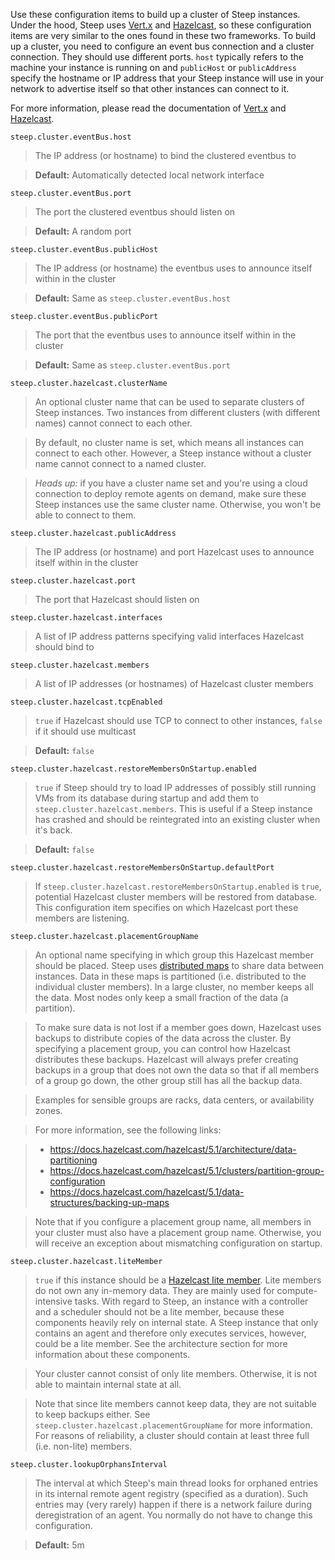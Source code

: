 
Use these configuration items to build up a cluster of Steep instances. Under
the hood, Steep uses [Vert.x](https://vertx.io/) and [Hazelcast](https://hazelcast.com/),
so these configuration items are very similar to the ones found in these two
frameworks. To build up a cluster, you need to configure an event bus connection
and a cluster connection. They should use different ports. `host` typically
refers to the machine your instance is running on and `publicHost` or
`publicAddress` specify the hostname or IP address that your Steep instance will
use in your network to advertise itself so that other instances can connect to
it.

For more information, please read the documentation of [Vert.x](https://vertx.io/)
and [Hazelcast](https://hazelcast.com/).

`steep.cluster.eventBus.host`

> The IP address (or hostname) to bind the clustered eventbus to

> **Default:** Automatically detected local network interface

`steep.cluster.eventBus.port`

> The port the clustered eventbus should listen on

> **Default:** A random port

`steep.cluster.eventBus.publicHost`

> The IP address (or hostname) the eventbus uses to announce itself within in the cluster

> **Default:** Same as `steep.cluster.eventBus.host`

`steep.cluster.eventBus.publicPort`

> The port that the eventbus uses to announce itself within in the cluster

> **Default:** Same as `steep.cluster.eventBus.port`

`steep.cluster.hazelcast.clusterName`

> An optional cluster name that can be used to separate clusters of Steep instances. Two instances from different clusters (with different names) cannot connect to each other.

> By default, no cluster name is set, which means all instances can connect to each other. However, a Steep instance without a cluster name cannot connect to a named cluster.

> *Heads up:* if you have a cluster name set and you're using a <ScrollLink href="#cloud-connection">cloud connection</ScrollLink> to deploy remote agents on demand, make sure these Steep instances use the same cluster name. Otherwise, you won't be able to connect to them.

`steep.cluster.hazelcast.publicAddress`

> The IP address (or hostname) and port Hazelcast uses to announce itself within in the cluster

`steep.cluster.hazelcast.port`

> The port that Hazelcast should listen on

`steep.cluster.hazelcast.interfaces`

> A list of IP address patterns specifying valid interfaces Hazelcast should bind to

`steep.cluster.hazelcast.members`

> A list of IP addresses (or hostnames) of Hazelcast cluster members

`steep.cluster.hazelcast.tcpEnabled`

> `true` if Hazelcast should use TCP to connect to other instances, `false` if it should use multicast

> **Default:** `false`

`steep.cluster.hazelcast.restoreMembersOnStartup.enabled`

> `true` if Steep should try to load IP addresses of possibly still running VMs from its database during startup and add them to `steep.cluster.hazelcast.members`. This is useful if a Steep instance has crashed and should be reintegrated into an existing cluster when it's back.

> **Default:** `false`

`steep.cluster.hazelcast.restoreMembersOnStartup.defaultPort`

> If `steep.cluster.hazelcast.restoreMembersOnStartup.enabled` is `true`, potential Hazelcast cluster members will be restored from database. This configuration item specifies on which Hazelcast port these members are listening.

`steep.cluster.hazelcast.placementGroupName`

> An optional name specifying in which group this Hazelcast member should be placed. Steep uses [distributed maps](https://docs.hazelcast.com/hazelcast/5.1/data-structures/map) to share data between instances. Data in these maps is partitioned (i.e. distributed to the individual cluster members). In a large cluster, no member keeps all the data. Most nodes only keep a small fraction of the data (a partition).

> To make sure data is not lost if a member goes down, Hazelcast uses backups to distribute copies of the data across the cluster. By specifying a placement group, you can control how Hazelcast distributes these backups. Hazelcast will always prefer creating backups in a group that does not own the data so that if all members of a group go down, the other group still has all the backup data.

> Examples for sensible groups are racks, data centers, or availability zones.

> For more information, see the following links:

> * https://docs.hazelcast.com/hazelcast/5.1/architecture/data-partitioning
> * https://docs.hazelcast.com/hazelcast/5.1/clusters/partition-group-configuration
> * https://docs.hazelcast.com/hazelcast/5.1/data-structures/backing-up-maps

> Note that if you configure a placement group name, all members in your cluster must also have a placement group name. Otherwise, you will receive an exception about mismatching configuration on startup.

`steep.cluster.hazelcast.liteMember`

> `true` if this instance should be a [Hazelcast lite member](https://docs.hazelcast.com/hazelcast/5.1/maintain-cluster/lite-members). Lite members do not own any in-memory data. They are mainly used for compute-intensive tasks. With regard to Steep, an instance with a controller and a scheduler should not be a lite member, because these components heavily rely on internal state. A Steep instance that only contains an agent and therefore only executes services, however, could be a lite member. See the <ScrollLink href="#software-architecture">architecture section</ScrollLink> for more information about these components.

> Your cluster cannot consist of only lite members. Otherwise, it is not able to maintain internal state at all.

> Note that since lite members cannot keep data, they are not suitable to keep backups either. See `steep.cluster.hazelcast.placementGroupName` for more information. For reasons of reliability, a cluster should contain at least three full (i.e. non-lite) members.

`steep.cluster.lookupOrphansInterval`

> The interval at which Steep's main thread looks for orphaned entries in its internal remote agent registry (specified as a <ScrollLink href="#durations">duration</ScrollLink>). Such entries may (very rarely) happen if there is a network failure during deregistration of an agent. You normally do not have to change this configuration.

> **Default:** 5m
